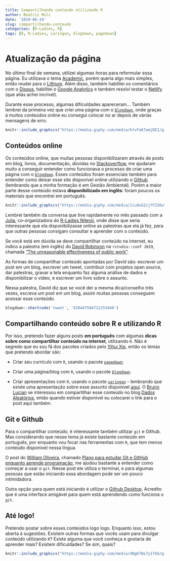 ```yaml
---
title: Compartilhando conteudo utilizando R
author: Beatriz Milz
date: '2019-06-24'
slug: compartilhando-conteudo
categories: [R-Ladies, R]
tags: [R, R-Ladies, xaringan, blogdown, pagedown]
---
```

# Atualização da página

No último final de semana, utilizei algumas horas para reformular essa página. Eu utilizava o tema [Academic](https://themes.gohugo.io/academic/), porém queria algo mais simples, então mudei para o [Lithium](https://themes.gohugo.io/hugo-lithium-theme/). Além disso, também habilitei os comentários com o [Disqus](https://disqus.com/), habilitei o [Google Analytics](https://analytics.google.com/analytics/web/) e também resolvi testar o [Netlify](https://netlify.com/) (que aliás achei incrível). 

Durante esse processo, algumas dificuldades apareceram... Também lembrei da primeira vez que criei uma página com o [`blogdown`](https://github.com/rstudio/blogdown), onde graças à muitos conteúdos online eu consegui colocar no ar depois de várias mensagens de erro. 

```r
knitr::include_graphics("https://media.giphy.com/media/ktvFa67wmjDEI/giphy.gif")
```


## Conteúdos online

Os conteúdos online, que muitas pessoas disponibilizaram através de posts em blog, livros, documentação, dúvidas no [Stackoverflow](https://pt.stackoverflow.com/), me ajudaram muito a conseguir entender como funcionava o processo de criar uma página com o [`blogdown`](https://github.com/rstudio/blogdown). Esses conteúdos foram essenciais também para entender como deixar esse site disponível online utilizando o [Github](https://github.com) (lembrando que a minha formação é em Gestão Ambiental). Porém a maior parte desse conteúdo estava **disponibilizado em inglês**: foram poucos os materiais que encontrei em português.

```r
knitr::include_graphics("https://media.giphy.com/media/1iu8uG2cjYFZS6wTxv/giphy.gif")
```


Lembrei também da conversa que tive rapidamente no mês passado com a [Julia](https://github.com/JuliaHellenFerreira), co-organizadora do [R-Ladies Niterói](https://www.meetup.com/pt-BR/rladies-niteroi/), onde disse que seria interessante que ela disponibilizasse online as palestras que ela já fez, para que outras pessoas consigam consultar e aprender com o conteúdo.


Se você está em dúvida se deve compartilhar conteúdo na internet, eu indico a palestra (em inglês) do [David Robinson](http://varianceexplained.org/about/) na `rstudio::conf 2019`, chamada ["The unreasonable effectiveness of public work"](https://resources.rstudio.com/rstudio-conf-2019/the-unreasonable-effectiveness-of-public-work). 

As formas de compartilhar conteúdo apontadas por David são: escrever um post em um blog, escrever um tweet, contribuir com projetos open source, dar palestras, gravar a tela enquanto faz alguma análise de dados e disponibilizar o vídeo, e escrever um livro sobre o assunto.

Nessa palestra, David diz que se você der a mesma dica/conselho três vezes, escreva um post em um blog, assim muitas pessoas conseguem acessar esse conteúdo. 

```r
blogdown::shortcode('tweet', '928447584712253440')
```

## Compartilhando conteúdo sobre R e utilizando R

Por isso, pretendo fazer alguns posts **em português** com algumas **dicas sobre como compartilhar conteúdo na internet**, utilizando `R`. Não é segredo que eu sou fã dos pacotes criados pelo [Yihui Xie](https://yihui.name), então os temas que pretendo abordar são: 

- Criar seu currículo com `R`, usando o pacote [`pagedown`](https://github.com/rstudio/pagedown);


- Criar uma página/blog com `R`, usando o pacote [`blogdown`](https://github.com/rstudio/blogdown).

- Criar apresentações com `R`, usando o pacote [`xaringan`](https://github.com/yihui/xaringan) - lembrando que existe uma apresentação sobre esse assunto disponível [aqui](http://beatrizmilz.com/slides/). O [Bruno Lucian](https://github.com/brunolucian) se interessou em compartilhar esse conteúdo no blog [Dados Aleatórios](https://www.dadosaleatorios.com.br/), então quando estiver disponível eu colocarei o link para o post aqui também.

## Git e Github

Para o compartilhar conteúdo, é interessante também utilizar `git` e Github. Mas considerando que nesse tema já existe bastante conteúdo em português, por enquanto vou focar nas ferramentas com `R`, que tem menos conteúdo disponível nessa língua. 

O post do [William Oliveira](https://woliveiras.com.br/), chamado [Plano para estudar Git e GitHub enquanto aprende programação](https://medium.com/trainingcenter/plano-para-estudar-git-e-github-enquanto-aprende-programa%C3%A7%C3%A3o-f5d5f986f459), me ajudou bastante a entender como começar a usar o `git`. Nesse post ele utiliza o terminal, e para algumas pessoas que estão iniciando essa abordagem pode ser um pouco intimidadora.  

Outra opção para quem está iniciando é utilizar o [Github Desktop](https://desktop.github.com/). Acredito que é uma interface amigável para quem está aprendendo como funciona o `git`.

## Até logo!

Pretendo postar sobre esses conteúdos logo logo. Enquanto isso, estou aberta à sugestões. Existem outras formas que vocês usam para divulgar conteúdo utilizando `R`? Existe alguma que você conheça e gostaria de aprender mais? Existem dificuldades? Se sim, quais?


```r
knitr::include_graphics("https://media.giphy.com/media/dNgK7Ws7y176U/giphy.gif")
```
